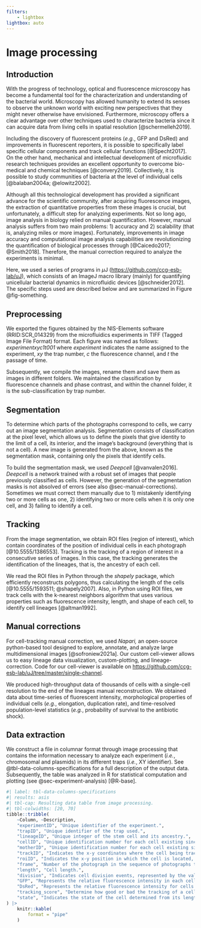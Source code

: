 ```yaml
---
filters: 
    - lightbox
lightbox: auto
---
```


# Image processing {#sec-image-processing}

## Introduction

With the progress of technology, optical and fluorescence microscopy has
become a fundamental tool for the characterization and understanding of
the bacterial world. Microscopy has allowed humanity to extend its
senses to observe the unknown world with exciting new perspectives that
they might never otherwise have envisioned. Furthermore, microscopy
offers a clear advantage over other techniques used to characterize
bacteria since it can acquire data from living cells in spatial
resolution [@schermelleh2019].

Including the discovery of fluorescent proteins (*e.g.*, GFP and DsRed)
and improvements in fluorescent reporters, it is possible to
specifically label specific cellular components and track cellular
functions [@Specht2017]. On the other hand, mechanical and intellectual
development of microfluidic research techniques provides an excellent
opportunity to overcome bio-medical and chemical techniques
[@convery2019]. Collectively, it is possible to study communities of
bacteria at the level of individual cells [@balaban2004a; @elowitz2002].

Although all this technological development has provided a significant
advance for the scientific community, after acquiring fluorescence
images, the extraction of quantitative properties from these images is
crucial, but unfortunately, a difficult step for analyzing experiments.
Not so long ago, image analysis in biology relied on manual
quantification. However, manual analysis suffers from two main
problems: 1) accuracy and 2) scalability (that is, analyzing miles or
more images). Fortunately, improvements in image accuracy and
computational image analysis capabilities are revolutionizing the
quantification of biological processes through [@Caicedo2017;
@Smith2018]. Therefore, the manual correction required to analyze the
experiments is minimal.

Here, we used a series of programs in $\mu \mathrm{J}$
(<https://github.com/ccg-esb-lab/uJ>), which consists of an
$\mathrm{ImageJ}$ macro library (mainly) for quantifying unicellular
bacterial dynamics in microfluidic devices [@schneider2012]. The
specific steps used are described below and are summarized in Figure
@fig-something.

## Preprocessing

We exported the figures obtained by the NIS-Elements software
(RRID:SCR_014329) from the microfluidics experiments in TIFF (Tagged
Image File Format) format. Each figure was named as follows:
*experimentxyc1t001* where *experiment* indicates the name assigned to
the experiment, *xy* the trap number, *c* the fluorescence channel, and
*t* the passage of time.

Subsequently, we compile the images, rename them and save them as images
in different folders. We maintained the classification by fluorescence
channels and phase contrast, and within the channel folder, it is the
sub-classification by trap number.

## Segmentation

To determine which parts of the photographs correspond to cells, we
carry out an image segmentation analysis. Segmentation consists of
classification at the pixel level, which allows us to define the pixels
that give identity to the limit of a cell, its interior, and the image's
background (everything that is not a cell). A new image is generated
from the above, known as the segmentation mask, containing only the
pixels that identify cells.

To build the segmentation mask, we used *Deepcell* [@vanvalen2016].
*Deepcell* is a network trained with a robust set of images that people
previously classified as cells. However, the generation of the
segmentation masks is not absolved of errors (see also
@sec-manual-corrections). Sometimes we must correct them manually due
to 1) mistakenly identifying two or more cells as one, 2) identifying
two or more cells when it is only one cell, and 3) failing to identify a
cell.

## Tracking

From the image segmentation, we obtain ROI files (region of interest),
which contain coordinates of the position of individual cells in each
photograph [@10.5555/1386553]. Tracking is the tracking of a region of
interest in a consecutive series of images. In this case, the tracking
generates the identification of the lineages, that is, the ancestry of
each cell.

We read the ROI files in Python through the *shapely* package, which
efficiently reconstructs polygons, thus calculating the length of the
cells [@10.5555/1593511; @shapely2007]. Also, in Python using ROI files,
we track cells with the k-nearest neighbors algorithm that uses various
properties such as fluorescence intensity, length, and shape of each
cell, to identify cell lineages [@altman1992].

## Manual corrections {#sec-manual-corrections}

For cell-tracking manual correction, we used *Napari,* an open-source
python-based tool designed to explore, annotate, and analyze large
multidimensional images [@sofroniew2021a]. Our custom cell-viewer allows
us to easy lineage data visualization, custom-plotting, and
lineage-correction. Code for our cell-viewer is available on
<https://github.com/ccg-esb-lab/uJ/tree/master/single-channel>.

We produced high-throughput data of thousands of cells with a
single-cell resolution to the end of the lineages manual reconstruction.
We obtained data about time-series of fluorescent intensity,
morphological properties of individual cells (*e.g.*, elongation,
duplication rate), and time-resolved population-level statistics
(*e.g.*, probability of survival to the antibiotic shock).

## Data extraction

We construct a file in columnar format through image processing that
contains the information necessary to analyze each experiment (*i.e.*,
chromosomal and plasmids) in its different traps (*i.e.*, XY
identifier). See @tbl-data-columns-specifications for a full description
of the output data. Subsequently, the table was analyzed in R for
statistical computation and plotting (see @sec-experiment-analysis)
[@R-base].

```r
#| label: tbl-data-columns-specifications
#| results: asis
#| tbl-cap: Resulting data table from image processing.
#| tbl-colwidths: [20, 70]
tibble::tribble(
    ~Column, ~Description,
    "experimentID", "Unique identifier of the experiment.",
    "trapID", "Unique identifier of the trap used.",
    "lineageID", "Unique integer of the stem cell and its ancestry.",
    "cellID", "Unique identification number for each cell existing since the beginning of the experiment or generated later.",
    "motherID", "Unique identification number for each cell existing since the beginning of the experiment or generated later.",
    "trackID", "Indicates the x-y coordinates where the cell being tracked starts.",
    "roiID", "Indicates the x-y position in which the cell is located, followed after each photograph.",
    "frame", "Number of the photograph in the sequence of photographs taken, indicating the elapsed time (10 minutes per frame).",
    "length", "Cell length.",
    "division", "Indicates cell division events, represented by the value 1 when they occur and 0 otherwise.",
    "GFP", "Represents the relative fluorescence intensity in each cell by green fluorescent protein (i.e., GFP).",
    "DsRed", "Represents the relative fluorescence intensity for cells generated by rhodamine’s internalization (i.e., DsRed); an indicator of cell death events.",
    "tracking_score", "Determine how good or bad the tracking of a cell was.",
    "state", "Indicates the state of the cell determined from its length and fluorescence thresholds. -1 for death, 0 for normal, and 1 for filamentation (see @sec-experiment-general-preprocessing for detailed information)."
) |> 
    knitr::kable(
        format = "pipe"
    )
```
